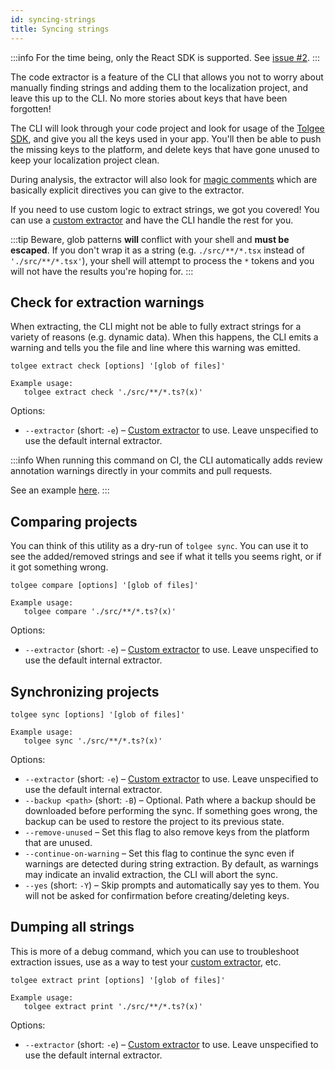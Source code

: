 ```yaml
---
id: syncing-strings
title: Syncing strings
---
```


:::info
For the time being, only the React SDK is supported. See [issue #2](https://github.com/tolgee/tolgee-cli/issues/2).
:::

The code extractor is a feature of the CLI that allows you not to worry about manually finding strings and adding them
to the localization project, and leave this up to the CLI. No more stories about keys that have been forgotten!

The CLI will look through your code project and look for usage of the [Tolgee SDK](/js-sdk), and give you all the keys
used in your app. You'll then be able to push the missing keys to the platform, and delete keys that have gone unused
to keep your localization project clean.

During analysis, the extractor will also look for [magic comments](/tolgee-cli/extraction/magic-comments) which are
basically explicit directives you can give to the extractor.

If you need to use custom logic to extract strings, we got you covered! You can use a [custom extractor](/tolgee-cli/extraction/custom-extractor)
and have the CLI handle the rest for you.

:::tip
Beware, glob patterns **will** conflict with your shell and **must be escaped**. If you don't wrap it as a string
(e.g. `./src/**/*.tsx` instead of `'./src/**/*.tsx'`), your shell will attempt to process the `*` tokens and you will
not have the results you're hoping for.
:::

## Check for extraction warnings

When extracting, the CLI might not be able to fully extract strings for a variety of reasons (e.g. dynamic data). When
this happens, the CLI emits a warning and tells you the file and line where this warning was emitted.

```
tolgee extract check [options] '[glob of files]'

Example usage:
   tolgee extract check './src/**/*.ts?(x)'
```

Options:

- `--extractor` (short: `-e`) – [Custom extractor](/tolgee-cli/extraction/custom-extractor) to use. Leave unspecified
  to use the default internal extractor.

:::info
When running this command on CI, the CLI automatically adds review annotation warnings directly in your commits and pull requests.

See an example [here](https://github.com/tolgee/tolgee-platform/commit/ddfff41#diff-84dc9ca52993f2d66eda975f622361460f83d659ce6ddf1a0c086e6ca8c328ccR46).
:::

## Comparing projects

You can think of this utility as a dry-run of `tolgee sync`. You can use it to see the added/removed strings and
see if what it tells you seems right, or if it got something wrong.

```
tolgee compare [options] '[glob of files]'

Example usage:
   tolgee compare './src/**/*.ts?(x)'
```

Options:

- `--extractor` (short: `-e`) – [Custom extractor](/tolgee-cli/extraction/custom-extractor) to use. Leave unspecified
  to use the default internal extractor.

## Synchronizing projects

```
tolgee sync [options] '[glob of files]'

Example usage:
   tolgee sync './src/**/*.ts?(x)'
```

Options:

- `--extractor` (short: `-e`) – [Custom extractor](/tolgee-cli/extraction/custom-extractor) to use. Leave unspecified
  to use the default internal extractor.
- `--backup <path>` (short: `-B`) – Optional. Path where a backup should be downloaded before performing the sync.
  If something goes wrong, the backup can be used to restore the project to its previous state.
- `--remove-unused` – Set this flag to also remove keys from the platform that are unused.
- `--continue-on-warning` – Set this flag to continue the sync even if warnings are detected during string extraction.
  By default, as warnings may indicate an invalid extraction, the CLI will abort the sync.
- `--yes` (short: `-Y`) – Skip prompts and automatically say yes to them. You will not be asked for confirmation before
  creating/deleting keys.

## Dumping all strings

This is more of a debug command, which you can use to troubleshoot extraction issues, use as a way to test your
[custom extractor](/tolgee-cli/extraction/custom-extractor), etc.

```
tolgee extract print [options] '[glob of files]'

Example usage:
   tolgee extract print './src/**/*.ts?(x)'
```

Options:

- `--extractor` (short: `-e`) – [Custom extractor](/tolgee-cli/extraction/custom-extractor) to use. Leave unspecified
  to use the default internal extractor.
